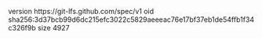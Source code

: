 version https://git-lfs.github.com/spec/v1
oid sha256:3d37bcb99d6dc215efc3022c5829aeeeac76e17bf37eb1de54ffb1f34c326f9b
size 4927
